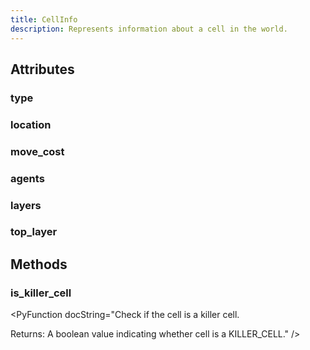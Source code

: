 ```yaml
---
title: CellInfo
description: Represents information about a cell in the world.
---
```


## Attributes

### type

<PyAttribute type="CellType" value="" docString="The type of the cell." />

### location

<PyAttribute type="Location" value="" docString="The coordinates of the cell." />

### move_cost

<PyAttribute type="int" value="" docString="The movement cost to traverse this cell." />

### agents

<PyAttribute type="list[int]" value="" docString="List of agent IDs currently in this cell." />

### layers

<PyAttribute type="list[WorldObject]" value="" docString="Stack of world objects present in the cell." />

### top_layer

<PyAttribute type="WorldObject | None" value="" docString="Get the top-most layer of the cell." />


## Methods

### is_killer_cell

<PyFunctionSignature signature="def is_killer_cell() -> bool" />

<PyFunction docString="Check if the cell is a killer cell.

Returns:
    A boolean value indicating whether cell is a KILLER_CELL." />


